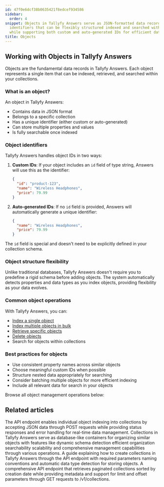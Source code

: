 ```yaml
---
id: 47f0e6dcf38b0635421f8edcef934586
sidebar:
  order: 4
snippet: Objects in Tallyfy Answers serve as JSON-formatted data records with unique
  identifiers that can be flexibly structured indexed and searched within collections
  while supporting both custom and auto-generated IDs for efficient data management.
title: Objects
---
```


## Working with Objects in Tallyfy Answers

Objects are the fundamental data records in Tallyfy Answers. Each object represents a single item that can be indexed, retrieved, and searched within your collections.

### What is an object?

An object in Tallyfy Answers:
- Contains data in JSON format
- Belongs to a specific collection
- Has a unique identifier (either custom or auto-generated)
- Can store multiple properties and values
- Is fully searchable once indexed

### Object identifiers

Tallyfy Answers handles object IDs in two ways:

1. **Custom IDs**: If your object includes an `id` field of type string, Answers will use this as the identifier:
   ```json
   {
     "id": "product-123",
     "name": "Wireless Headphones",
     "price": 79.99
   }
   ```

2. **Auto-generated IDs**: If no `id` field is provided, Answers will automatically generate a unique identifier:
   ```json
   {
     "name": "Wireless Headphones",
     "price": 79.99
   }
   ```

The `id` field is special and doesn't need to be explicitly defined in your collection schema.

### Object structure flexibility

Unlike traditional databases, Tallyfy Answers doesn't require you to predefine a rigid schema before adding objects. The system automatically detects properties and data types as you index objects, providing flexibility as your data evolves.

### Common object operations

With Tallyfy Answers, you can:
- [Index a single object](/products/answers/objects/index-single-object/)
- [Index multiple objects in bulk](/products/answers/objects/index-multiple-objects/)
- [Retrieve specific objects](/products/answers/objects/get-object/)
- [Delete objects](/products/answers/objects/delete-object/)
- Search for objects within collections

### Best practices for objects

- Use consistent property names across similar objects
- Choose meaningful custom IDs when possible
- Structure nested data appropriately for searching
- Consider batching multiple objects for more efficient indexing
- Include all relevant data for search in your objects

Browse all object management operations below:


<PageTree />


## Related articles
<CardGrid>
<LinkTitleCard header="<b>Objects > Index a single object</b>" href="/products/answers/objects/index-single-object/" > The API endpoint enables individual object indexing into collections by accepting JSON data through POST requests while providing status responses and error handling for real-time data management. </LinkTitleCard>
<LinkTitleCard header="<b>Answers > Collections</b>" href="/products/answers/collections/" > Collections in Tallyfy Answers serve as database-like containers for organizing similar objects with features like dynamic schema detection efficient organization searchability scalability and comprehensive management capabilities through various operations. </LinkTitleCard>
<LinkTitleCard header="<b>Collections > Create a collection</b>" href="/products/answers/collections/create-collection/" > A guide explaining how to create collections in Tallyfy Answers through the API endpoint with required parameters naming conventions and automatic data type detection for storing objects. </LinkTitleCard>
<LinkTitleCard header="<b>Collections > Get all collections</b>" href="/products/answers/collections/get-all-collections/" > A comprehensive API endpoint that retrieves paginated collections sorted by creation date while providing metadata and support for limit and offset parameters through GET requests to /v1/collections. </LinkTitleCard>
</CardGrid>
